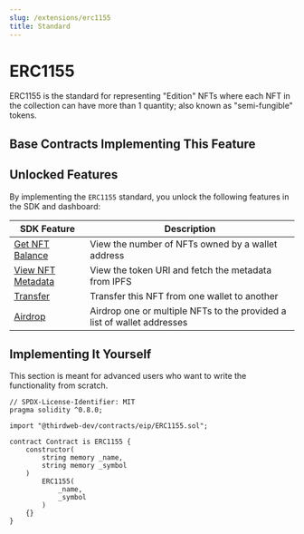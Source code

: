 ```yaml
---
slug: /extensions/erc1155
title: Standard
---
```



# ERC1155

ERC1155 is the standard for representing "Edition" NFTs
where each NFT in the collection can have more than 1 quantity; also known as "semi-fungible" tokens.

<ViewContractCodeButton
  link="https://github.com/thirdweb-dev/contracts/blob/main/contracts/eip/ERC1155.sol"
  name="ERC1155"
/>

## Base Contracts Implementing This Feature

<div className="row" style={{ marginBottom: 24 }}>
  <div className="col col--6" style={{ padding: 8 }}>
    <QuickstartCard
      name="ERC1155 Base"
      link="/extensions/base-contracts/erc-1155/erc1155base"
      image="/assets/icons/general.png"
    />
  </div>
  <div className="col col--6" style={{ padding: 8 }}>
    <QuickstartCard
      name="ERC1155 Signature Mint"
      link="/extensions/base-contracts/erc-1155/erc1155signaturemint"
      image="/assets/icons/general.png"
    />
  </div>
  <div className="col col--6" style={{ padding: 8 }}>
    <QuickstartCard
      name="ERC1155 Lazy Mint"
      link="/extensions/base-contracts/erc-1155/erc1155lazymint"
      image="/assets/icons/general.png"
    />
  </div>
  <div className="col col--6" style={{ padding: 8 }}>
    <QuickstartCard
      name="ERC1155 Delayed Reveal"
      link="/extensions/base-contracts/erc-1155/erc1155delayedreveal"
      image="/assets/icons/general.png"
    />
  </div>
  <div className="col col--6" style={{ padding: 8 }}>
    <QuickstartCard
      name="ERC1155 Drop"
      link="/extensions/base-contracts/erc-1155/erc1155drop"
      image="/assets/icons/general.png"
    />
  </div>
</div>

## Unlocked Features

By implementing the `ERC1155` standard, you unlock the following features in the SDK and dashboard:

| SDK Feature                                                                            | Description                                                             |
| -------------------------------------------------------------------------------------- | ----------------------------------------------------------------------- |
| [Get NFT Balance](/sdk/interacting-with-contracts/erc1155#get-nft-balance)             | View the number of NFTs owned by a wallet address                       |
| [View NFT Metadata](/sdk/interacting-with-contracts/erc1155#get-a-single-nft-metadata) | View the token URI and fetch the metadata from IPFS                     |
| [Transfer](/sdk/interacting-with-contracts/erc1155#transfer-a-single-nft)              | Transfer this NFT from one wallet to another                            |
| [Airdrop](/sdk/interacting-with-contracts/erc1155#airdrop-multiple-nfts)               | Airdrop one or multiple NFTs to the provided a list of wallet addresses |

## Implementing It Yourself

This section is meant for advanced users who want to write the functionality from scratch.

```solidity
// SPDX-License-Identifier: MIT
pragma solidity ^0.8.0;

import "@thirdweb-dev/contracts/eip/ERC1155.sol";

contract Contract is ERC1155 {
    constructor(
        string memory _name,
        string memory _symbol
    )
        ERC1155(
            _name,
            _symbol
        )
    {}
}
```
